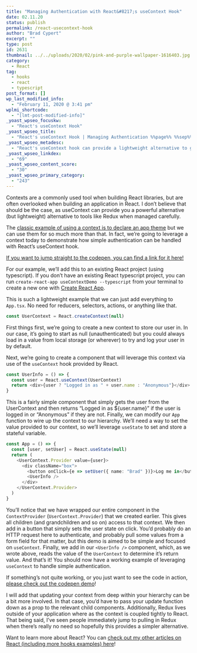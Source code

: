 ```yaml
---
title: "Managing Authentication with React&#8217;s useContext Hook"
date: 02.11.20
status: publish
permalink: /react-usecontext-hook
author: "Brad Cypert"
excerpt: ""
type: post
id: 2631
thumbnail: ../../uploads/2020/02/pink-and-purple-wallpaper-1616403.jpg
category:
  - React
tag:
  - hooks
  - react
  - typescript
post_format: []
wp_last_modified_info:
  - "February 11, 2020 @ 3:41 pm"
wplmi_shortcode:
  - "[lmt-post-modified-info]"
_yoast_wpseo_focuskw:
  - "React's useContext Hook"
_yoast_wpseo_title:
  - "React's useContext Hook | Managing Authentication %%page%% %%sep%% %%sitename%%"
_yoast_wpseo_metadesc:
  - "React's useContext hook can provide a lightweight alternative to global state management (like Redux) if used properly. However, it can also be unweildy if used improperly."
_yoast_wpseo_linkdex:
  - "69"
_yoast_wpseo_content_score:
  - "30"
_yoast_wpseo_primary_category:
  - "243"
---
```



Contexts are a commonly used tool when building React libraries, but are often overlooked when building an application in React. I don’t believe that should be the case, as useContext can provide you a powerful alternative (but lightweight) alternative to tools like Redux when managed carefully.

The [classic example of using a context is to declare an app theme](https://reactjs.org/docs/hooks-reference.html#usecontext) but we can use them for so much more than that. In fact, we’re going to leverage a context today to demonstrate how simple authentication can be handled with React’s useContext hook.

[If you want to jump straight to the codepen, you can find a link for it here! ](https://codepen.io/bradcypert/pen/BaNNEdZ)

For our example, we’ll add this to an existing React project (using typescript). If you don’t have an existing React typescript project, you can run `create-react-app useContextDemo --typescript` from your terminal to create a new one with [Create React App](https://reactjs.org/docs/create-a-new-react-app.html).

This is such a lightweight example that we can just add everything to `App.tsx`.
No need for reducers, selectors, actions, or anything like that.

```typescript
const UserContext = React.createContext(null)
```

First things first, we’re going to create a new context to store our user in. In our case, it’s going to start as null (unauthenticated) but you could always load in a value from local storage (or wherever) to try and log your user in by default.

Next, we’re going to create a component that will leverage this context via use of the `useContext` hook provided by React.

```typescript
const UserInfo = () => {
  const user = React.useContext(UserContext)
  return <div>{user ? "Logged in as " + user.name : "Anonymous"}</div>
}
```

This is a fairly simple component that simply gets the user from the UserContext and then returns “Logged in as \${user.name}” if the user is logged in or “Anonymous” if they are not.
Finally, we can modify our `App` function to wire up the context to our hierarchy. We’ll need a way to set the value provided to our context, so we’ll leverage `useState` to set and store a stateful variable.

```typescript
const App = () => {
  const [user, setUser] = React.useState(null)
  return (
    <UserContext.Provider value={user}>
      <div className="box">
        <button onClick={e => setUser({ name: "Brad" })}>Log me in</button>
        <UserInfo />
      </div>
    </UserContext.Provider>
  )
}
```

You’ll notice that we have wrapped our entire component in the `ContextProvider` (`UserContext.Provider`) that we created earlier. This gives all children (and grandchildren and so on) access to that context.
We then add in a button that simply sets the user state on click. You’d probably do an HTTP request here to authenticate, and probably pull some values from a form field for that matter, but this demo is aimed to be simple and focused on `useContext`.
Finally, we add in our `<UserInfo />` component, which, as we wrote above, reads the value of the `UserContext` to determine it’s return value. And that’s it! You should now have a working example of leveraging `useContext` to handle simple authentication.

If something’s not quite working, or you just want to see the code in action, [please check out the codepen demo](https://codepen.io/bradcypert/pen/BaNNEdZ)!

<HeadsUp title="A brief note on Redux vs Context">
  I will add that updating your context from deep within your hierarchy can be a
  bit more involved. In that case, you’d have to pass your update function down
  as a prop to the relevant child components. Additionally, Redux lives outside
  of your application where as the context is coupled tightly to React. That
  being said, I’ve seen people immediately jump to pulling in Redux when there’s
  really no need so hopefully this provides a simpler alternative.
</HeadsUp>

Want to learn more about React? You can [check out my other articles on React (including
more hooks examples) here](https://www.bradcypert.com/javascript-resources/)!
